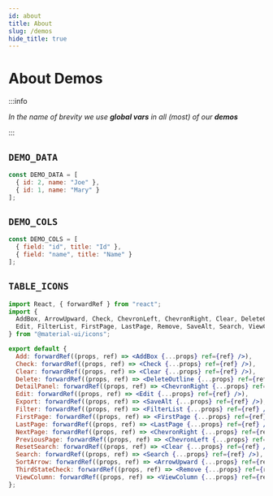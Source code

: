 ```yaml
---
id: about
title: About
slug: /demos
hide_title: true
---
```


# About Demos


:::info

*In the name of brevity we use **global vars** in all (most) of our* ***demos***

:::

## `DEMO_DATA`

```javascript
const DEMO_DATA = [
  { id: 2, name: "Joe" },
  { id: 1, name: "Mary" }
];
```

## `DEMO_COLS`

```javascript
const DEMO_COLS = [
  { field: "id", title: "Id" },
  { field: "name", title: "Name" }
];
```

## `TABLE_ICONS`

```jsx title="/src/theme/ReactLiveScope/tableIcons.js"
import React, { forwardRef } from "react";
import { 
  AddBox, ArrowUpward, Check, ChevronLeft, ChevronRight, Clear, DeleteOutline, 
  Edit, FilterList, FirstPage, LastPage, Remove, SaveAlt, Search, ViewColumn 
} from "@material-ui/icons";

export default {
  Add: forwardRef((props, ref) => <AddBox {...props} ref={ref} />),
  Check: forwardRef((props, ref) => <Check {...props} ref={ref} />),
  Clear: forwardRef((props, ref) => <Clear {...props} ref={ref} />),
  Delete: forwardRef((props, ref) => <DeleteOutline {...props} ref={ref} />),
  DetailPanel: forwardRef((props, ref) => <ChevronRight {...props} ref={ref} />),
  Edit: forwardRef((props, ref) => <Edit {...props} ref={ref} />),
  Export: forwardRef((props, ref) => <SaveAlt {...props} ref={ref} />),
  Filter: forwardRef((props, ref) => <FilterList {...props} ref={ref} />),
  FirstPage: forwardRef((props, ref) => <FirstPage {...props} ref={ref} />),
  LastPage: forwardRef((props, ref) => <LastPage {...props} ref={ref} />),
  NextPage: forwardRef((props, ref) => <ChevronRight {...props} ref={ref} />),
  PreviousPage: forwardRef((props, ref) => <ChevronLeft {...props} ref={ref} />),
  ResetSearch: forwardRef((props, ref) => <Clear {...props} ref={ref} />),
  Search: forwardRef((props, ref) => <Search {...props} ref={ref} />),
  SortArrow: forwardRef((props, ref) => <ArrowUpward {...props} ref={ref} />),
  ThirdStateCheck: forwardRef((props, ref) => <Remove {...props} ref={ref} />),
  ViewColumn: forwardRef((props, ref) => <ViewColumn {...props} ref={ref} />),
};
```